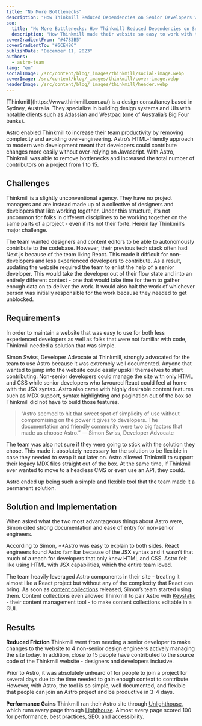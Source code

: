 ```yaml
---
title: "No More Bottlenecks"
description: "How Thinkmill Reduced Dependencies on Senior Developers with Astro"
seo:
  title: "No More Bottlenecks: How Thinkmill Reduced Dependencies on Senior Developers with Astro"
  description: "How Thinkmill made their website so easy to work with that total repo contributors increased from 1 to 15."
coverGradientFrom: "#4783B5"
coverGradientTo: "#6CE486"
publishDate: "December 11, 2023"
authors:
  - astro-team
lang: "en"
socialImage: /src/content/blog/_images/thinkmill/social-image.webp
coverImage: /src/content/blog/_images/thinkmill/cover-image.webp
headerImage: /src/content/blog/_images/thinkmill/header.webp
---
```



<div class="space-y-8 text-white">
	<div class="text-2xl leading-normal tracking-normal text-astro-gray-100">
		[Thinkmill](https://www.thinkmill.com.au/) is a design consultancy based in Sydney, Australia.
		They specialize in building design systems and UIs with notable clients such as Atlassian and
		Westpac (one of Australia’s Big Four banks).
	</div>
</div>

Astro enabled Thinkmill to increase their team productivity by removing complexity and avoiding over-engineering. Astro’s HTML-friendly approach to modern web development meant that developers could contribute changes more easily without over-relying on Javascript. With Astro, Thinkmill was able to remove bottlenecks and increased the total number of contributors on a project from 1 to 15.

<ImageFigure caption="Before: Senior developer is needed to make changes to website and is a bottleneck for process. After: Technology is much simpler so more people can make changes without needing a senior developer.">
	<BlogContentImage src={thinkmillResults} />
</ImageFigure>

## Challenges

Thinkmill is a slightly unconventional agency. They have no project managers and are instead made up of a collective of designers and developers that like working together. Under this structure, it’s not uncommon for folks in different disciplines to be working together on the same parts of a project - even if it’s not their forte. Herein lay Thinkmill’s major challenge.

The team wanted designers and content editors to be able to autonomously contribute to the codebase. However, their previous tech stack often had Next.js because of the team liking React. This made it difficult for non-developers and less experienced developers to contribute. As a result, updating the website required the team to enlist the help of a senior developer. This would take the developer out of their flow state and into an entirely different context - one that would take time for them to gather enough data on to deliver the work. It would also halt the work of whichever person was initially responsible for the work because they needed to get unblocked.

## Requirements

In order to maintain a website that was easy to use for both less experienced developers as well as folks that were not familiar with code, Thinkmill needed a solution that was simple.

<ImageFigure caption="Astro is extremely well documented and has a friendly community.">
	<BlogContentImage src={astroBenefits} />
</ImageFigure>

Simon Swiss, Developer Advocate at Thinkmill, strongly advocated for the team to use Astro because it was extremely well documented. Anyone that wanted to jump into the website could easily upskill themselves to start contributing. Non-senior developers could manage the site with only HTML and CSS while senior developers who favoured React could feel at home with the JSX syntax. Astro also came with highly desirable content features such as MDX support, syntax highlighting and pagination out of the box so Thinkmill did not have to build those features.

<Blockquote>
	<Fragment slot="quote">
		“Astro seemed to hit that sweet spot of simplicity of use without compromising on the power it
		gives to developers. The documentation and friendly community were two big factors that made us
		choose Astro.”
	</Fragment>
	<Fragment slot="caption">— Simon Swiss, Developer Advocate</Fragment>
</Blockquote>

The team was also not sure if they were going to stick with the solution they chose. This made it absolutely necessary for the solution to be flexible in case they needed to swap it out later on. Astro allowed Thinkmill to support their legacy MDX files straight out of the box. At the same time, if Thinkmill ever wanted to move to a headless CMS or even use an API, they could.

Astro ended up being such a simple and flexible tool that the team made it a permanent solution.

<ImageFigure caption="Thinkmill homepage.">
	<BlogContentImage src={thinkmillHomepage} />
</ImageFigure>

## Solution and Implementation

When asked what the two most advantageous things about Astro were, Simon cited strong documentation and ease of entry for non-senior engineers.

According to Simon, \*\*Astro was easy to explain to both sides. React engineers found Astro familiar because of the JSX syntax and it wasn’t that much of a reach for developers that only knew HTML and CSS. Astro felt like using HTML with JSX capabilities, which the entire team loved.

The team heavily leveraged Astro components in their site - treating it almost like a React project but without any of the complexity that React can bring. As soon as [content collections](https://docs.astro.build/en/guides/content-collections/) released, Simon’s team started using them. Content collections even allowed Thinkmill to pair Astro with [Keystatic](https://keystatic.com/) - their content management tool - to make content collections editable in a GUI.

## Results

**Reduced Friction**
Thinkmill went from needing a senior developer to make changes to the website to 4 non-senior design engineers actively managing the site today. In addition, close to 15 people have contributed to the source code of the Thinkmill website - designers and developers inclusive.

Prior to Astro, it was absolutely unheard of for people to join a project for several days due to the time needed to gain enough context to contribute. However, with Astro, the tool is so simple, well documented, and flexible that people can join an Astro project and be productive in 3-4 days.

**Performance Gains**
Thinkmill ran their Astro site through [Unlighthouse](https://unlighthouse.dev/), which runs every page through [Lighthouse](https://chromewebstore.google.com/detail/lighthouse/blipmdconlkpinefehnmjammfjpmpbjk?pli=1). Almost every page scored 100 for performance, best practices, SEO, and accessibility.

<ImageFigure caption="Unlighthouse performance scores of 100 for 4 different categories.">
	<BlogContentImage src={unlighthouseResults} />
</ImageFigure>

